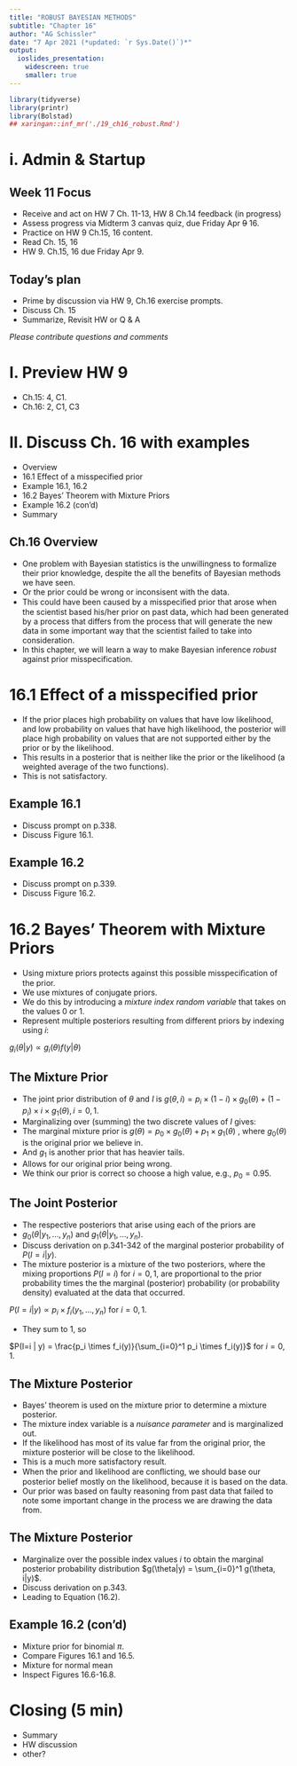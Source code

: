 ```yaml
---
title: "ROBUST BAYESIAN METHODS"
subtitle: "Chapter 16"
author: "AG Schissler"
date: "7 Apr 2021 (*updated: `r Sys.Date()`)*"
output:
  ioslides_presentation:
    widescreen: true
    smaller: true
---
```


```r
library(tidyverse)
library(printr)
library(Bolstad)
## xaringan::inf_mr('./19_ch16_robust.Rmd')
```

# i. Admin & Startup

## Week 11 Focus

- Receive and act on HW 7 Ch. 11-13, HW 8 Ch.14 feedback (in progress)
- Assess progress via Midterm 3 canvas quiz, due Friday Apr ~~9~~ 16.
- Practice on HW 9 Ch.15, 16 content.
- Read Ch. 15, 16
- HW 9. Ch.15, 16 due Friday Apr 9.

## Today's plan

- Prime by discussion via HW 9, Ch.16 exercise prompts.
- Discuss Ch. 15
- Summarize, Revisit HW or Q & A

*Please contribute questions and comments*

# I. Preview HW 9

- Ch.15: 4, C1.
- Ch.16: 2, C1, C3 

# II. Discuss Ch. 16 with examples

- Overview 
- 16.1 Effect of a misspecified prior
- Example 16.1, 16.2
- 16.2 Bayes' Theorem with Mixture Priors
- Example 16.2 (con'd)
- Summary

## Ch.16 Overview

- One problem with Bayesian statistics is the unwillingness to formalize their prior knowledge, despite the all the benefits of Bayesian methods we have seen.
- Or the prior could be wrong or inconsisent with the data.
- This could have been caused by a misspeciﬁed prior that arose when the scientist based his/her prior on past data, which had been generated by a process that differs from the process that will generate the new data in some important way that the scientist failed to take into consideration. 
- In this chapter, we will learn a way to make Bayesian inference *robust* against prior misspecification.

# 16.1 Effect of a misspecified prior

- If the prior places high probability on values that have low likelihood, and low probability on values that have high likelihood, the posterior will place high probability on values that are not supported either by the prior or by the likelihood.
- This results in a posterior that is neither like the prior or the likelihood (a weighted average of the two functions).
- This is not satisfactory. 

## Example 16.1

- Discuss prompt on p.338.
- Discuss Figure 16.1.

## Example 16.2

- Discuss prompt on p.339.
- Discuss Figure 16.2.

# 16.2 Bayes' Theorem with Mixture Priors

* Using mixture priors protects against this possible misspeciﬁcation of the prior.
* We use mixtures of conjugate priors. 
* We do this by introducing a *mixture index random variable* that takes on the values 0 or 1.
* Represent multiple posteriors resulting from different priors by indexing using $i$: 

$g_i(\theta|y) \propto g_i(\theta) f(y|\theta)$

## The Mixture Prior

* The joint prior distribution of $\theta$ and $I$ is $g(\theta, i) = p_i \times (1-i) \times g_0 ( \theta ) + (1 - p_i) \times i \times g_1 ( \theta ), i=0,1$.
* Marginalizing over (summing) the two discrete values of $I$ gives:
* The marginal mixture prior is $g(\theta) = p_0 \times g_0 ( \theta ) + p_1 \times g_1 ( \theta )$ , where $g_0 ( \theta )$ is the original prior we believe in.
* And $g_1$ is another prior that has heavier tails.
* Allows for our original prior being wrong.
* We think our prior is correct so choose a high value, e.g., $p_0 = 0.95$.

## The Joint Posterior

* The respective posteriors that arise using each of the priors are
* $g_0 ( \theta | y_1 ,\ldots, y_n )$ and $g_1 ( \theta | y_1 ,\ldots , y_n )$.
* Discuss derivation on p.341-342 of the marginal posterior probability of $P( I = i | y)$.
- The mixture posterior is a mixture of the two posteriors, where the mixing proportions $P( I = i )$ for $i = 0 , 1$, are proportional to the prior probability times the the marginal (posterior)  probability (or probability density) evaluated at the data that occurred. 

$P( I = i | y) \propto p_i \times f_i ( y_1 , \ldots, y_n )$ for $i = 0 ,1$.

- They sum to 1, so 

$P(I=i | y) = \frac{p_i \times f_i(y)}{\sum_{i=0}^1 p_i \times f_i(y)}$ for $i=0,1$.


## The Mixture Posterior

- Bayes’ theorem is used on the mixture prior to determine a mixture posterior. 
- The mixture index variable is a *nuisance parameter* and is marginalized out.
- If the likelihood has most of its value far from the original prior, the mixture posterior will be close to the likelihood.
- This is a much more satisfactory result. 
- When the prior and likelihood are conﬂicting, we should base our posterior belief mostly on the likelihood, because it is based on the data. 
- Our prior was based on faulty reasoning from past data that failed to note some important change in the process we are drawing the data from. 

## The Mixture Posterior

- Marginalize over the possible index values $i$ to obtain the marginal posterior probability distribution $g(\theta|y) = \sum_{i=0}^1 g(\theta, i|y)$.
- Discuss derivation on p.343.
- Leading to Equation (16.2).

## Example 16.2 (con'd)

- Mixture prior for binomial $\pi$.
- Compare Figures 16.1 and 16.5.
- Mixture for normal mean
- Inspect Figures 16.6-16.8.

# Closing (5 min)

- Summary
- HW discussion
- other?
